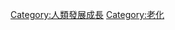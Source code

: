 {{catmore}}
{{Commonscat|Old people}}

[[Category:人類發展成長|Category:人類發展成長]]
[[Category:老化|Category:老化]]